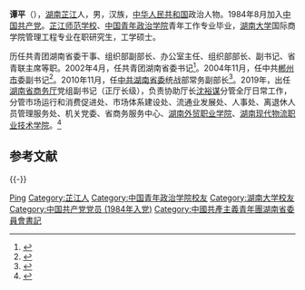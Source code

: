 '''谭平'''（{{bd|1962年|10月||catIdx=T谭}}），[[湖南|湖南]][[芷江|芷江]]人，男，汉族，[[中华人民共和国|中华人民共和国]]政治人物。1984年8月加入[[中国共产党|中国共产党]]。[[芷江师范学校|芷江师范学校]]、[[中国青年政治学院|中国青年政治学院]]青年工作专业毕业，[[湖南大学|湖南大学]]国际商学院管理工程专业在职研究生，工学硕士。

历任共青团湖南省委干事、组织部副部长、办公室主任、组织部部长、副书记、省青联主席等职。2002年4月，任共青团湖南省委书记<ref>{{cite web|accessdate=2012-03-14|url=http://www.xxcb.cn/show.asp?id=100931|title=谭平当选第十二届团省委书记|publisher=[[潇湘晨报|潇湘晨报]]}}{{dead link|date=2018年4月 |bot=InternetArchiveBot |fix-attempted=yes }}</ref>。2004年11月，任中共[[郴州市|郴州市]]委副书记<ref>{{cite web|accessdate=2012-03-14|url=http://news.rednet.cn/c/2006/10/27/1014989.htm|title=新一届郴州市13位市委常委今日集体亮相|publisher=[[红网|红网]]|archive-date=2012-01-25|archive-url=https://web.archive.org/web/20120125055408/http://news.rednet.cn/c/2006/10/27/1014989.htm|dead-url=no}}</ref>。2010年11月，任[[中共湖南省委|中共湖南省委]]统战部常务副部长<ref>{{cite web|accessdate=2012-03-14|url=http://news.sohu.com/20101207/n278151503.shtml|title=谭平任湖南省委统战部副部长|publisher=[[搜狐|搜狐]]|archive-date=2016-03-04|archive-url=https://web.archive.org/web/20160304210646/http://news.sohu.com/20101207/n278151503.shtml|dead-url=no}}</ref>。2019年，出任[[湖南省商务厅|湖南省商务厅]]党组副书记（正厅长级），负责协助厅长[[沈裕谋|沈裕谋]]分管全厅日常工作，分管市场运行和消费促进处、市场体系建设处、流通业发展处、人事处、离退休人员管理服务处、机关党委、省商务服务中心、[[湖南外贸职业学院|湖南外贸职业学院]]、[[湖南现代物流职业技术学院|湖南现代物流职业技术学院]]。<ref>{{cite web |author1=湖南省商务厅 |title=谭平 |url=http://swt.hunan.gov.cn/swt/hnswt/85753/fdzdgknr/jgjj/jgldg/202105/t20210527_11023475.html |website=[[湖南省商务厅|湖南省商务厅]] |accessdate=2021-05-27}}</ref>

== 参考文献 ==
{{reflist}}

{{-}}
{{start box}}
{{s-ppo|cpc}}
{{s-before|[[宋甲武|宋甲武]]}}
{{s-title|[[中国共产党郴州市委员会|中国共产党郴州市委员会]]专职副书记|2006年10月—2010年11月}}
{{s-after|[[毛腾飞|毛腾飞]]}}
{{s-civ}}
{{s-before|[[刘莲玉|刘莲玉]]}}
{{s-title|[[中国共产主义青年团|中国共产主义青年团]]湖南省委书记|2002年4月—2004年11月}}
{{s-after|[[吴奇修|吴奇修]]}}
{{end box}}

{{中国政治人物小作品}}
{{各省级行政区团委书记}}

{{Authority control}}
{{DEFAULTSORT:Tan譚}}
[[Category:谭姓|Ping]]
[[Category:芷江人|Category:芷江人]]
[[Category:中国青年政治学院校友|Category:中国青年政治学院校友]]
[[Category:湖南大学校友|Category:湖南大学校友]]
[[Category:中国共产党党员_(1984年入党)|Category:中国共产党党员 (1984年入党)]]
[[Category:中國共產主義青年團湖南省委員會書記|Category:中國共產主義青年團湖南省委員會書記]]